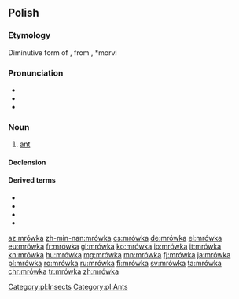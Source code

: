 ==Polish==

===Etymology===
Diminutive form of {{m|pl|mrówa}}, from {{etyl|sla-pro|pl}} {{m|sla-pro|*morvъ}}, *morvi

===Pronunciation===
* {{pl-IPA}}
* {{audio|pl-mrówka.ogg|audio|lang=pl}}
* {{rhymes|ufka|lang=pl}}

===Noun===
{{pl-noun|f|aug=mrówa|dim=mróweczka}}

# [[ant]]

====Declension====
{{pl-decl-noun-f}}

====Derived terms====
* {{l|pl|mrowisko}}
* {{l|pl|mrówczy}}
* {{l|pl|mrówkojad}}
* {{l|pl|mrównik}}

[[Category:pl:Insects]]
[[Category:pl:Ants]]

[[az:mrówka]]
[[zh-min-nan:mrówka]]
[[cs:mrówka]]
[[de:mrówka]]
[[el:mrówka]]
[[eu:mrówka]]
[[fr:mrówka]]
[[gl:mrówka]]
[[ko:mrówka]]
[[io:mrówka]]
[[it:mrówka]]
[[kn:mrówka]]
[[hu:mrówka]]
[[mg:mrówka]]
[[mn:mrówka]]
[[fj:mrówka]]
[[ja:mrówka]]
[[pl:mrówka]]
[[ro:mrówka]]
[[ru:mrówka]]
[[fi:mrówka]]
[[sv:mrówka]]
[[ta:mrówka]]
[[chr:mrówka]]
[[tr:mrówka]]
[[zh:mrówka]]